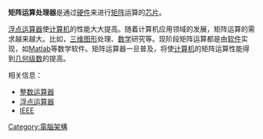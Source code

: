 '''矩阵运算处理器'''是通过[[计算机硬件|硬件]]来进行[[矩阵|矩阵]]运算的[[芯片|芯片]]。

[[浮点运算器|浮点运算器]]使[[计算机|计算机]]的性能大大提高。随着计算机应用领域的发展，矩阵运算的需求越来越大。比如，[[三维图形|三维图形]]处理、[[数学|数学]]研究等。现阶段矩阵运算都是由[[软件|软件]]实现，如[[Matlab|Matlab]]等数学软件。矩阵运算器一旦普及，将使[[计算机|计算机]]的矩阵运算性能得到[[几何级数|几何级数]]的提高。

相关信息：
* [[整数运算器|整数运算器]]
* [[浮点运算器|浮点运算器]]
* [[IEEE|IEEE]]

[[Category:電腦架構|Category:電腦架構]]